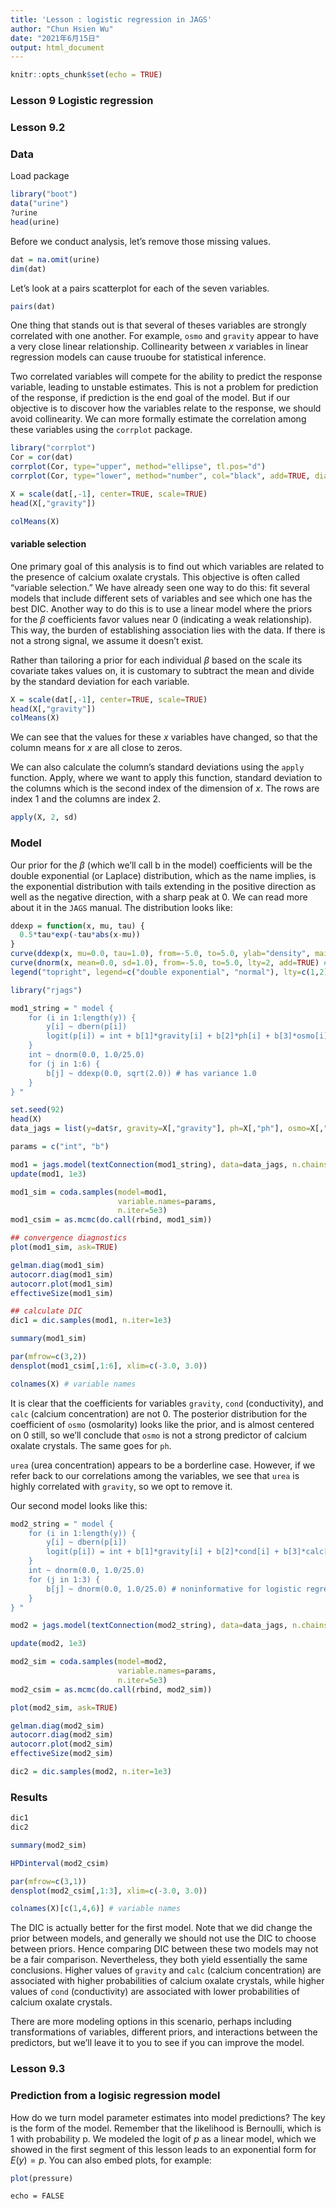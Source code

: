 ```yaml
---
title: 'Lesson : logistic regression in JAGS'
author: "Chun Hsien Wu"
date: "2021年6月15日"
output: html_document
---
```


```r
knitr::opts_chunk$set(echo = TRUE)
```

### Lesson 9 Logistic regression
### Lesson 9.2 
### Data
Load package
```r
library("boot")
data("urine")
?urine
head(urine)
```
Before we conduct analysis, let's remove those missing values.
```r
dat = na.omit(urine)
dim(dat)
```
Let's look at a pairs scatterplot for each of the seven variables.
```r
pairs(dat)
```
One thing that stands out is that several of theses variables are strongly correlated with one another. For example, `osmo` and `gravity` appear to have a very close linear relationship. Collinearity between $x$ variables in linear regression models can cause truoube for statistical inference.

Two correlated variables will compete for the ability to predict the response variable, leading to unstable estimates.
This is not a problem for prediction of the response, if prediction is the end goal of the model. But if our objective is to discover how the variables relate to the response, we should avoid collinearity.
We can more formally estimate the correlation among these variables using the `corrplot` package.
```r
library("corrplot")
Cor = cor(dat)
corrplot(Cor, type="upper", method="ellipse", tl.pos="d")
corrplot(Cor, type="lower", method="number", col="black", add=TRUE, diag=FALSE, tl.pos="n", cl.pos="n")
```
```r
X = scale(dat[,-1], center=TRUE, scale=TRUE)
head(X[,"gravity"])
```
```r
colMeans(X)
```

#### variable selection
One primary goal of this analysis is to find out which variables are related to the presence of calcium oxalate crystals. This objective is often called “variable selection.” We have already seen one way to do this: fit several models that include different sets of variables and see which one has the best DIC. Another way to do this is to use a linear model where the priors for the $β$ coefficients favor values near 0 (indicating a weak relationship). This way, the burden of establishing association lies with the data. If there is not a strong signal, we assume it doesn’t exist.

Rather than tailoring a prior for each individual $β$
based on the scale its covariate takes values on, it is customary to subtract the mean and divide by the standard deviation for each variable.

```r
X = scale(dat[,-1], center=TRUE, scale=TRUE)
head(X[,"gravity"])
colMeans(X)
```

We can see that the values for these $x$ variables have changed, so that the column means for $x$ are all close to zeros.

We can also calculate the column's standard deviations using the  `apply` function. Apply, where we want to apply this function, standard deviation to the columns which is the second index of the dimension of $x$. 
The rows are index 1 and the columns are index 2.
```r
apply(X, 2, sd)
```
### Model
Our prior for the $β$ (which we’ll call b in the model) coefficients will be the double exponential (or Laplace) distribution, which as the name implies, is the exponential distribution with tails extending in the positive direction as well as the negative direction, with a sharp peak at 0. We can read more about it in the `JAGS` manual. The distribution looks like:
```r
ddexp = function(x, mu, tau) {
  0.5*tau*exp(-tau*abs(x-mu)) 
}
curve(ddexp(x, mu=0.0, tau=1.0), from=-5.0, to=5.0, ylab="density", main="Double exponential\ndistribution") # double exponential distribution
curve(dnorm(x, mean=0.0, sd=1.0), from=-5.0, to=5.0, lty=2, add=TRUE) # normal distribution
legend("topright", legend=c("double exponential", "normal"), lty=c(1,2), bty="n")
```
```r
library("rjags")
```

```r
mod1_string = " model {
    for (i in 1:length(y)) {
        y[i] ~ dbern(p[i])
        logit(p[i]) = int + b[1]*gravity[i] + b[2]*ph[i] + b[3]*osmo[i] + b[4]*cond[i] + b[5]*urea[i] + b[6]*calc[i]
    }
    int ~ dnorm(0.0, 1.0/25.0)
    for (j in 1:6) {
        b[j] ~ ddexp(0.0, sqrt(2.0)) # has variance 1.0
    }
} "

set.seed(92)
head(X)
data_jags = list(y=dat$r, gravity=X[,"gravity"], ph=X[,"ph"], osmo=X[,"osmo"], cond=X[,"cond"], urea=X[,"urea"], calc=X[,"calc"])

params = c("int", "b")

mod1 = jags.model(textConnection(mod1_string), data=data_jags, n.chains=3)
update(mod1, 1e3)

mod1_sim = coda.samples(model=mod1,
                        variable.names=params,
                        n.iter=5e3)
mod1_csim = as.mcmc(do.call(rbind, mod1_sim))

## convergence diagnostics
plot(mod1_sim, ask=TRUE)

gelman.diag(mod1_sim)
autocorr.diag(mod1_sim)
autocorr.plot(mod1_sim)
effectiveSize(mod1_sim)

## calculate DIC
dic1 = dic.samples(mod1, n.iter=1e3)
```

```r
summary(mod1_sim)
```

```r
par(mfrow=c(3,2))
densplot(mod1_csim[,1:6], xlim=c(-3.0, 3.0))
```

```r
colnames(X) # variable names
```
It is clear that the coefficients for variables `gravity`, `cond` (conductivity), and `calc` (calcium concentration) are not 0. The posterior distribution for the coefficient of `osmo` (osmolarity) looks like the prior, and is almost centered on 0 still, so we’ll conclude that `osmo` is not a strong predictor of calcium oxalate crystals. The same goes for `ph`.

`urea` (urea concentration) appears to be a borderline case. However, if we refer back to our correlations among the variables, we see that `urea` is highly correlated with `gravity`, so we opt to remove it.

Our second model looks like this:
```r
mod2_string = " model {
    for (i in 1:length(y)) {
        y[i] ~ dbern(p[i])
        logit(p[i]) = int + b[1]*gravity[i] + b[2]*cond[i] + b[3]*calc[i]
    }
    int ~ dnorm(0.0, 1.0/25.0)
    for (j in 1:3) {
        b[j] ~ dnorm(0.0, 1.0/25.0) # noninformative for logistic regression
    }
} "

mod2 = jags.model(textConnection(mod2_string), data=data_jags, n.chains=3)
```
```r
update(mod2, 1e3)

mod2_sim = coda.samples(model=mod2,
                        variable.names=params,
                        n.iter=5e3)
mod2_csim = as.mcmc(do.call(rbind, mod2_sim))

plot(mod2_sim, ask=TRUE)

gelman.diag(mod2_sim)
autocorr.diag(mod2_sim)
autocorr.plot(mod2_sim)
effectiveSize(mod2_sim)

dic2 = dic.samples(mod2, n.iter=1e3)
```

### Results
```r
dic1
dic2
```
```r
summary(mod2_sim)
```
```r
HPDinterval(mod2_csim)
```
```r
par(mfrow=c(3,1))
densplot(mod2_csim[,1:3], xlim=c(-3.0, 3.0))
```
```r
colnames(X)[c(1,4,6)] # variable names
```

The DIC is actually better for the first model. Note that we did change the prior between models, and generally we should not use the DIC to choose between priors. Hence comparing DIC between these two models may not be a fair comparison. Nevertheless, they both yield essentially the same conclusions. Higher values of `gravity` and `calc` (calcium concentration) are associated with higher probabilities of calcium oxalate crystals, while higher values of `cond` (conductivity) are associated with lower probabilities of calcium oxalate crystals.

There are more modeling options in this scenario, perhaps including transformations of variables, different priors, and interactions between the predictors, but we’ll leave it to you to see if you can improve the model.

### Lesson 9.3
### Prediction from a logisic regression model
How do we turn model parameter estimates into model predictions? The key is the form of the model. Remember that the likelihood is Bernoulli, which is 1 with probability p. We modeled the logit of $p$ as a linear model, which we showed in the first segment of this lesson leads to an exponential form for $E(y)=p$.
You can also embed plots, for example:

```r
plot(pressure) 
```

`echo = FALSE` 